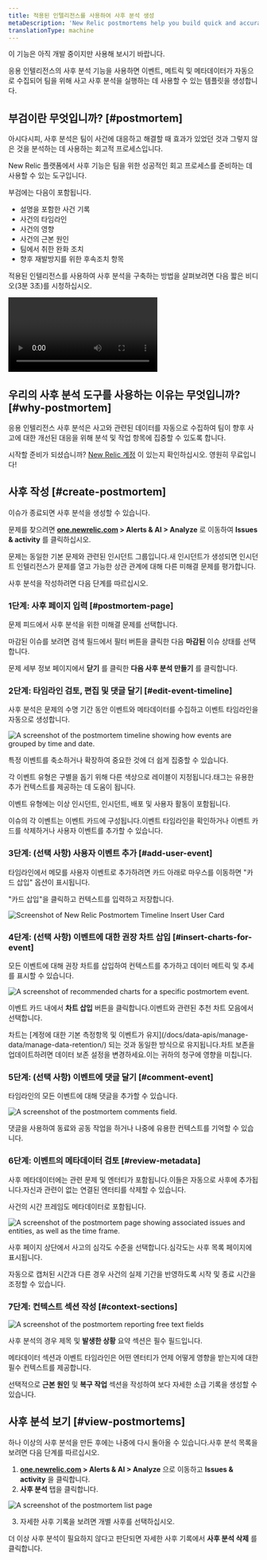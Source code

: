 ```yaml
---
title: 적용된 인텔리전스를 사용하여 사후 분석 생성
metaDescription: 'New Relic postmortems help you build quick and accurate postmortems by collecting events, metrics, and metadata automatically.'
translationType: machine
---
```









<Callout title="공개 미리보기">
  이 기능은 아직 개발 중이지만 사용해 보시기 바랍니다.
</Callout>

응용 인텔리전스의 사후 분석 기능을 사용하면 이벤트, 메트릭 및 메타데이터가 자동으로 수집되어 팀을 위해 사고 사후 분석을 실행하는 데 사용할 수 있는 템플릿을 생성합니다.

## 부검이란 무엇입니까? [#postmortem]

아시다시피, 사후 분석은 팀이 사건에 대응하고 해결할 때 효과가 있었던 것과 그렇지 않은 것을 분석하는 데 사용하는 회고적 프로세스입니다.

New Relic 플랫폼에서 사후 기능은 팀을 위한 성공적인 회고 프로세스를 준비하는 데 사용할 수 있는 도구입니다.

부검에는 다음이 포함됩니다.

* 설명을 포함한 사건 기록
* 사건의 타임라인
* 사건의 영향
* 사건의 근본 원인
* 팀에서 취한 완화 조치
* 향후 재발방지를 위한 후속조치 항목

적용된 인텔리전스를 사용하여 사후 분석을 구축하는 방법을 살펴보려면 다음 짧은 비디오(3분 3초)를 시청하십시오.

<Video
  type="wistia"
  id="b0jcdks8eb"
/>

## 우리의 사후 분석 도구를 사용하는 이유는 무엇입니까? [#why-postmortem]

응용 인텔리전스 사후 분석은 사고와 관련된 데이터를 자동으로 수집하여 팀이 향후 사고에 대한 개선된 대응을 위해 분석 및 작업 항목에 집중할 수 있도록 합니다.

시작할 준비가 되셨습니까? [New Relic 계정](https://newrelic.com/signup) 이 있는지 확인하십시오. 영원히 무료입니다!

## 사후 작성 [#create-postmortem]

이슈가 종료되면 사후 분석을 생성할 수 있습니다.

문제를 찾으려면 **[one.newrelic.com](https://one.newrelic.com/all-capabilities) > Alerts & AI > Analyze** 로 이동하여 **Issues & activity** 를 클릭하십시오.

문제는 동일한 기본 문제와 관련된 인시던트 그룹입니다.새 인시던트가 생성되면 인시던트 인텔리전스가 문제를 열고 가능한 상관 관계에 대해 다른 미해결 문제를 평가합니다.

사후 분석을 작성하려면 다음 단계를 따르십시오.

### 1단계: 사후 페이지 입력 [#postmortem-page]

문제 피드에서 사후 분석을 위한 미해결 문제를 선택합니다.

마감된 이슈를 보려면 검색 필드에서 필터 버튼을 클릭한 다음 **마감된** 이슈 상태를 선택합니다.

문제 세부 정보 페이지에서 **닫기** 를 클릭한 **다음 사후 분석 만들기** 를 클릭합니다.

### 2단계: 타임라인 검토, 편집 및 댓글 달기 [#edit-event-timeline]

사후 분석은 문제의 수명 기간 동안 이벤트와 메타데이터를 수집하고 이벤트 타임라인을 자동으로 생성합니다.

<img
  title="The postmortem timeline"
  alt="A screenshot of the postmortem timeline showing how events are grouped by time and date."
  src={accountsPostmortem1}
/>

<figcaption>
  특정 이벤트를 축소하거나 확장하여 중요한 것에 더 쉽게 집중할 수 있습니다.
</figcaption>

각 이벤트 유형은 구별을 돕기 위해 다른 색상으로 레이블이 지정됩니다.태그는 유용한 추가 컨텍스트를 제공하는 데 도움이 됩니다.

이벤트 유형에는 이상 인시던트, 인시던트, 배포 및 사용자 활동이 포함됩니다.

이슈의 각 이벤트는 이벤트 카드에 구성됩니다.이벤트 타임라인을 확인하거나 이벤트 카드를 삭제하거나 사용자 이벤트를 추가할 수 있습니다.

### 3단계: (선택 사항) 사용자 이벤트 추가 [#add-user-event]

<Callout variant="tip">
  타임라인에서 메모를 사용자 이벤트로 추가하려면 카드 아래로 마우스를 이동하면 "카드 삽입" 옵션이 표시됩니다.
</Callout>

"카드 삽입"을 클릭하고 컨텍스트를 입력하고 저장합니다.

<img
  title="postmortem-2.png"
  alt="Screenshot of New Relic Postmortem Timeline Insert User Card"
  src={accountsPostmortem2}
/>

### 4단계: (선택 사항) 이벤트에 대한 권장 차트 삽입 [#insert-charts-for-event]

모든 이벤트에 대해 권장 차트를 삽입하여 컨텍스트를 추가하고 데이터 메트릭 및 추세를 표시할 수 있습니다.

<img
  title="Postmortem recommended charts"
  alt="A screenshot of recommended charts for a specific postmortem event."
  src={accountsPostmortem3}
/>

이벤트 카드 내에서 **차트 삽입** 버튼을 클릭합니다.이벤트와 관련된 추천 차트 모음에서 선택합니다.

<Callout variant="important">
  차트는 [계정에 대한 기본 측정항목 및 이벤트가 유지](/docs/data-apis/manage-data/manage-data-retention/) 되는 것과 동일한 방식으로 유지됩니다.차트 보존을 업데이트하려면 데이터 보존 설정을 변경하세요.이는 귀하의 청구에 영향을 미칩니다.
</Callout>

### 5단계: (선택 사항) 이벤트에 댓글 달기 [#comment-event]

타임라인의 모든 이벤트에 대해 댓글을 추가할 수 있습니다.

<img
  title="Postmortem comments"
  alt="A screenshot of the postmortem comments field."
  src={accountsPostmortem4}
/>

<figcaption>
  댓글을 사용하여 동료와 공동 작업을 하거나 나중에 유용한 컨텍스트를 기억할 수 있습니다.
</figcaption>

### 6단계: 이벤트의 메타데이터 검토 [#review-metadata]

사후 메타데이터에는 관련 문제 및 엔터티가 포함됩니다.이들은 자동으로 사후에 추가됩니다.자신과 관련이 없는 연결된 엔터티를 삭제할 수 있습니다.

사건의 시간 프레임도 메타데이터로 포함됩니다.

<img
  title="Postmortem metadata"
  alt="A screenshot of the postmortem page showing associated issues and entities, as well as the time frame."
  src={accountsPostmortem5}
/>

사후 페이지 상단에서 사고의 심각도 수준을 선택합니다.심각도는 사후 목록 페이지에 표시됩니다.

자동으로 캡처된 시간과 다른 경우 사건의 실제 기간을 반영하도록 시작 및 종료 시간을 조정할 수 있습니다.

### 7단계: 컨텍스트 섹션 작성 [#context-sections]

<img
  title="Postmortem context fields"
  alt="A screenshot of the postmortem reporting free text fields"
  src={accountsPostmortem6}
/>

사후 분석의 경우 제목 및 **발생한 상황** 요약 섹션은 필수 필드입니다.

메타데이터 섹션과 이벤트 타임라인은 어떤 엔터티가 언제 어떻게 영향을 받는지에 대한 필수 컨텍스트를 제공합니다.

선택적으로 **근본 원인** 및 **복구 작업** 섹션을 작성하여 보다 자세한 소급 기록을 생성할 수 있습니다.

## 사후 분석 보기 [#view-postmortems]

하나 이상의 사후 분석을 만든 후에는 나중에 다시 돌아올 수 있습니다.사후 분석 목록을 보려면 다음 단계를 따르십시오.

1. **[one.newrelic.com](https://one.newrelic.com/all-capabilities) > Alerts & AI > Analyze** 으로 이동하고 **Issues & activity** 을 클릭합니다.
2. **사후 분석** 탭을 클릭합니다.

<img
  title="Postmortem list page"
  alt="A screenshot of the postmortem list page"
  src={accountsPostmortemEdit}
/>

3. 자세한 사후 기록을 보려면 개별 사후를 선택하십시오.

더 이상 사후 분석이 필요하지 않다고 판단되면 자세한 사후 기록에서 **사후 분석 삭제** 를 클릭합니다.